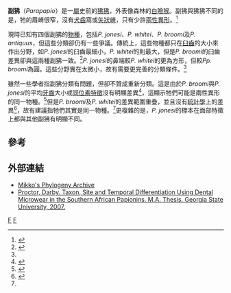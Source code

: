 {{Automatic taxobox
| taxon = Parapapio
| authority = Jones, 1937
| image = Annals of the South African Museum - Annale van die Suid-Afrikaanse Museum (1971) (18415070395).jpg
| status = Fossil
| fossil_range = [[上新世|上新世]]至[[更新世|更新世]]
| subdivision_ranks = [[種|種]]
| subdivision =
* ''P. jonesi''
* ''P. whitei''
* ''P. broomi''
* ''P. antiquus''
}}
'''副狒'''（''Parapapio''）是一[[屬|屬]]史前的[[狒狒|狒狒]]，外表像森林的[[白瞼猴|白瞼猴]]。副狒與狒狒不同的是，牠的眉嵴很窄，沒有[[犬齒|犬齒]]窩或[[矢狀嵴|矢狀嵴]]，只有少許[[兩性異形|兩性異形]]。<ref name="Frost and Delson (2002)">{{cite journal en | author = Frost, S. R. and E. Delson | year = 2002 | title = Fossil Cercopithecidae from the Hadar Formation and surrounding areas of the Afar Depression, Ethiopia | journal = Journal of Human Evolution | volume = 43 | pages = 687-748}}</ref>

現時已知有四個副狒的[[物種|物種]]，包括''P. jonesi''、''P. whitei''、''P. broomi''及''P. antiquus''，但這些分類卻仍有一些爭議。傳統上，這些物種都只在[[臼齒|臼齒]]的大小來作出分野，如''P. jonesi''的臼齒最細小，''P. whitei''的則最大，但是''P. broomi''的臼齒差異卻與這兩種副狒一致。<ref name="Williams et al. (2006)">{{cite journal en | author = F.L. Williams, R. R. A., S.R. Leigh | year = 2006 | title = Inferring Plio-Pleistocene southern African biochronology from facial affinities in ''Parapapio'' and other fossil papionins | journal = American Journal of Physical Anthropology}}</ref>''P. jonesi''的鼻端較''P. whitei''的更為方形，但較''Pp. broomi''為圓。這些分野實在太微小，故有需要更完善的分類條件。<ref name="Frost and Delson (2002)"/>
 
雖然一些學者指副狒分類有問題，但卻不贊成重新分類。這是由於''P. broomi''與''P. jonesi''的平均[[牙齒|牙齒]]大小或[[同位素特徵|同位素特徵]]沒有明顯差異<ref name="Thackary et al. (2005)">{{cite journal en | author = Thackeray, F., D. Codron, ''et al.'' | year = 2005 | title = Stable carbon isotope analyses of Parapapio tooth enamel from Sterkfontein and Swartkrans | journal = South African Journal of Science | volume = 110 | pages = 483-484}}</ref>，這顯示牠們可能是兩性異形的同一物種。<ref name="Thackary and Myer (2004)">{{cite journal en | author = Thackeray, F. and S. Myer | year = 2004 | title = Parapapio broomi and Parapapio jonesi from Sterkfontein: males and females of one species? | journal = Annals of the Transvaal Museum | volume = 41 | pages = 79-82}}</ref>但是''P. broomi''及''P. whitei''的差異範圍重疊，並且沒有[[統計學|統計學]]上的差異<ref name=frost2003>{{cite journal en | author = Frost, S. R., L. F. Marcus, et al. | year = 2003 | title = Cranial allometry, phylogeography, and systematics of large-bodied papionins (primates: Cercopithecinae) inferred from geometric morphometric analysis of landmark data | journal = The Anatomical Record Part A: Discoveries in Molecular, Cellular, and Evolutionary Biology | volume = 275A | issue = 2 | pages = 1048-1072}}</ref>，故有建議指牠們其實是同一物種。<ref name="Williams et al. (2006)" />更複雜的是，''P. jonesi''的標本在面部特徵上都與其他副狒有明顯不同。

==參考==
{{reflist}}

==外部連結==
*[https://web.archive.org/web/20070114042403/http://www.fmnh.helsinki.fi/users/haaramo/Metazoa/Deuterostoma/Chordata/Synapsida/Eutheria/Primates/Cercopithecoidea/Papionina.htm Mikko's Phylogeny Archive]
*[https://web.archive.org/web/20070717075253/http://etd.gsu.edu/theses/available/etd-04182007-170536/ Proctor, Darby. Taxon, Site and Temporal Differentiation Using Dental Microwear in the Southern African Papionins. M.A. Thesis. Georgia State University, 2007. ]
{{簡鼻亞目|C.}}
{{Taxonbar|from=Q7135620}}

[[Category:獼猴亞科|F]]
[[Category:1937年描述的分类群|F]]